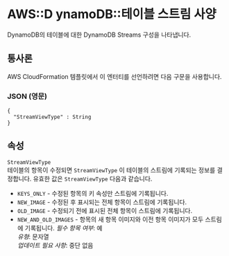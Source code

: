 # AWS::D ynamoDB::테이블 스트림 사양

DynamoDB의 테이블에 대한 DynamoDB Streams 구성을 나타냅니다.

## 통사론

AWS CloudFormation 템플릿에서 이 엔터티를 선언하려면 다음 구문을 사용합니다.

### JSON (영문)

```
{
  "StreamViewType" : String
}
```

## 속성

`StreamViewType`  
 테이블의 항목이 수정되면 `StreamViewType` 이 테이블의 스트림에 기록되는 정보를 결정합니다. 유효한 값은 `StreamViewType` 다음과 같습니다.

- `KEYS_ONLY` - 수정된 항목의 키 속성만 스트림에 기록됩니다.
- `NEW_IMAGE` - 수정된 후 표시되는 전체 항목이 스트림에 기록됩니다.
- `OLD_IMAGE` - 수정되기 전에 표시된 전체 항목이 스트림에 기록됩니다.
- `NEW_AND_OLD_IMAGES` - 항목의 새 항목 이미지와 이전 항목 이미지가 모두 스트림에 기록됩니다.
  _필수 항목 여부_: 예  
  _유형_: 문자열  
  _업데이트 필요 사항_: 중단 없음
